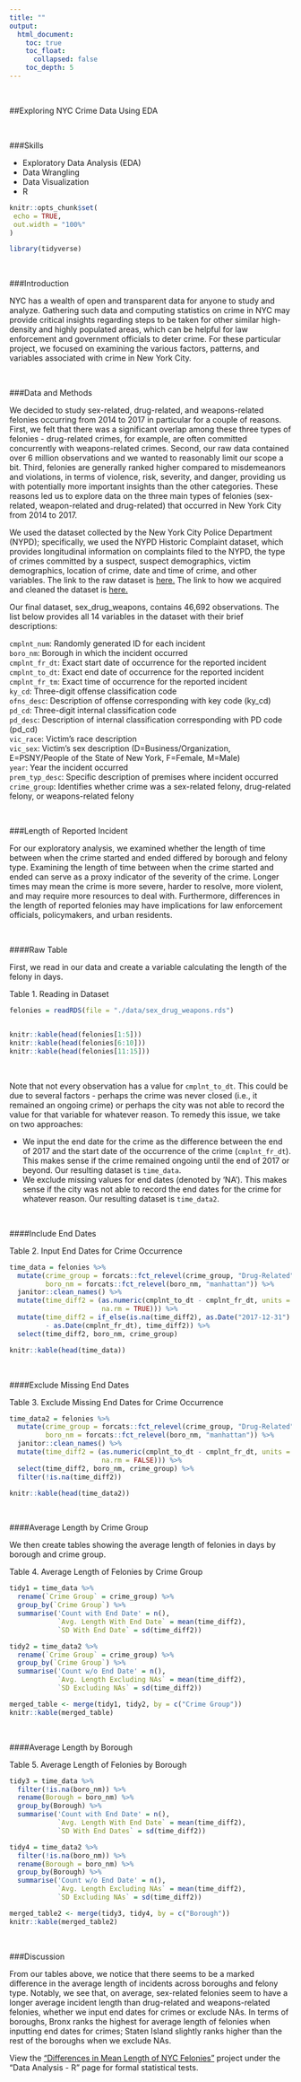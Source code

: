 ```yaml
---
title: ""
output:
  html_document:
    toc: true
    toc_float:
      collapsed: false
    toc_depth: 5
---
```


<br>

<style>
.list-group-item.active, .list-group-item.active:focus, .list-group-item.active:hover {
    background-color: #337ab7;
}

.navbar-default .navbar-collapse, .navbar-default .navbar-form {
background-color: #337ab7;
}

#Drop-Down Menu Color
.navbar-default .navbar-nav>.open>a, .navbar-default .navbar-nav>.open>a:focus, .navbar-default .navbar-nav>.open>a:hover {
background-color: #337ab7;
}

.navbar-default {
background-color: #337ab7;
}

.navbar-default .navbar-nav>li>a {
color: white;
font-weight: bold;
}

.navbar-default .navbar-brand {
color: white;
font-weight: bold;
}

</style>

<script>
$(document).ready(function() {
  $items = $('div#TOC li');
  $items.each(function(idx) {
    num_ul = $(this).parentsUntil('#TOC').length;
    $(this).css({'text-indent': num_ul * 10, 'padding-left': 0});
  });

});
</script>

##Exploring NYC Crime Data Using EDA

<br>

###Skills 

* Exploratory Data Analysis (EDA)
* Data Wrangling
* Data Visualization
* R

```r
knitr::opts_chunk$set(
 echo = TRUE,
 out.width = "100%"
)

library(tidyverse)
```

<br>

###Introduction

NYC has a wealth of open and transparent data for anyone to study and analyze. Gathering such data and computing statistics on crime in NYC may provide critical insights regarding steps to be taken for other similar high-density and highly populated areas, which can be helpful for law enforcement and government officials to deter crime. For these particular project, we focused on examining the various factors, patterns, and variables associated with crime in New York City.

<br>

###Data and Methods

We decided to study sex-related, drug-related, and weapons-related felonies occurring from 2014 to 2017 in particular for a couple of reasons. First, we felt that there was a significant overlap among these three types of felonies - drug-related crimes, for example, are often committed concurrently with weapons-related crimes. Second, our raw data contained over 6 million observations and we wanted to reasonably limit our scope a bit. Third, felonies are generally ranked higher compared to misdemeanors and violations, in terms of violence, risk, severity, and danger, providing us with potentially more important insights than the other categories. These reasons led us to explore data on the three main types of felonies (sex-related, weapon-related and drug-related) that occurred in New York City from 2014 to 2017.

We used the dataset collected by the New York City Police Department (NYPD); specifically, we used the NYPD Historic Complaint dataset, which provides longitudinal information on complaints filed to the NYPD, the type of crimes committed by a suspect, suspect demographics, victim demographics, location of crime, date and time of crime, and other variables. The link to the raw dataset is [here.](https://data.cityofnewyork.us/Public-Safety/NYPD-Complaint-Data-Historic/qgea-i56i) The link to how we acquired and cleaned the dataset is [here.](exploratory2_cleaning.pdf) 

Our final dataset, sex_drug_weapons, contains 46,692 observations. The list below provides all 14 variables in the dataset with their brief descriptions:

<p> `cmplnt_num`: Randomly generated ID for each incident <br>
`boro_nm`: Borough in which the incident occurred <br>
`cmplnt_fr_dt`: Exact start date of occurrence for the reported incident <br>
`cmplnt_to_dt`: Exact end date of occurrence for the reported incident <br> 
`cmplnt_fr_tm`: Exact time of occurrence for the reported incident <br> 
`ky_cd`: Three-digit offense classification code <br> 
`ofns_desc`: Description of offense corresponding with key code (ky_cd) <br> 
`pd_cd`: Three-digit internal classification code <br> 
`pd_desc`: Description of internal classification corresponding with PD code (pd_cd) <br>
`vic_race`: Victim’s race description <br> 
`vic_sex`: Victim’s sex description (D=Business/Organization, E=PSNY/People of the State of New York, F=Female, M=Male) <br> 
`year`: Year the incident occurred <br> 
`prem_typ_desc`: Specific description of premises where incident occurred <br> 
`crime_group`: Identifies whether crime was a sex-related felony, drug-related felony, or weapons-related felony <br>

<br>

###Length of Reported Incident

For our exploratory analysis, we examined whether the length of time between when the crime started and ended differed by borough and felony type. Examining the length of time between when the crime started and ended can serve as a proxy indicator of the severity of the crime. Longer times may mean the crime is more severe, harder to resolve, more violent, and may require more resources to deal with. Furthermore, differences in the length of reported felonies may have implications for law enforcement officials, policymakers, and urban residents.

<br>

####Raw Table

First, we read in our data and create a variable calculating the length of the felony in days.

Table 1. Reading in Dataset
```r
felonies = readRDS(file = "./data/sex_drug_weapons.rds")


knitr::kable(head(felonies[1:5]))
knitr::kable(head(felonies[6:10])) 
knitr::kable(head(felonies[11:15]))
```

<br>

Note that not every observation has a value for `cmplnt_to_dt`. This could be due to several factors - perhaps the crime was never closed (i.e., it remained an ongoing crime) or perhaps the city was not able to record the value for that variable for whatever reason. To remedy this issue, we take on two approaches: <br>

* We input the end date for the crime as the difference between the end of 2017 and the start date of the occurrence of the crime (`cmplnt_fr_dt`). This makes sense if the crime remained ongoing until the end of 2017 or beyond. Our resulting dataset is `time_data`.
* We exclude missing values for end dates (denoted by 'NA'). This makes sense if the city was not able to record the end dates for the crime for whatever reason. Our resulting dataset is `time_data2`.

<br>

####Include End Dates

Table 2. Input End Dates for Crime Occurrence
```r
time_data = felonies %>%
  mutate(crime_group = forcats::fct_relevel(crime_group, "Drug-Related"),
         boro_nm = forcats::fct_relevel(boro_nm, "manhattan")) %>% 
  janitor::clean_names() %>% 
  mutate(time_diff2 = (as.numeric(cmplnt_to_dt - cmplnt_fr_dt, units = "days", 
                       na.rm = TRUE))) %>% 
  mutate(time_diff2 = if_else(is.na(time_diff2), as.Date("2017-12-31") 
         - as.Date(cmplnt_fr_dt), time_diff2)) %>%   
  select(time_diff2, boro_nm, crime_group)

knitr::kable(head(time_data))
```

<br>

####Exclude Missing End Dates

Table 3. Exclude Missing End Dates for Crime Occurrence
```r
time_data2 = felonies %>%
  mutate(crime_group = forcats::fct_relevel(crime_group, "Drug-Related"),
         boro_nm = forcats::fct_relevel(boro_nm, "manhattan")) %>% 
  janitor::clean_names() %>% 
  mutate(time_diff2 = (as.numeric(cmplnt_to_dt - cmplnt_fr_dt, units = "days", 
                       na.rm = FALSE))) %>% 
  select(time_diff2, boro_nm, crime_group) %>% 
  filter(!is.na(time_diff2))

knitr::kable(head(time_data2))
```

<br>

####Average Length by Crime Group

We then create tables showing the average length of felonies in days by borough and crime group.

Table 4. Average Length of Felonies by Crime Group
```r
tidy1 = time_data %>% 
  rename(`Crime Group` = crime_group) %>% 
  group_by(`Crime Group`) %>%
  summarise('Count with End Date' = n(), 
            `Avg. Length With End Date` = mean(time_diff2),
            `SD With End Date` = sd(time_diff2))

tidy2 = time_data2 %>% 
  rename(`Crime Group` = crime_group) %>% 
  group_by(`Crime Group`) %>%
  summarise('Count w/o End Date' = n(), 
            `Avg. Length Excluding NAs` = mean(time_diff2),
            `SD Excluding NAs` = sd(time_diff2))

merged_table <- merge(tidy1, tidy2, by = c("Crime Group"))
knitr::kable(merged_table)
```

<br>

####Average Length by Borough

Table 5. Average Length of Felonies by Borough
```r
tidy3 = time_data %>% 
  filter(!is.na(boro_nm)) %>% 
  rename(Borough = boro_nm) %>% 
  group_by(Borough) %>%
  summarise('Count with End Date' = n(), 
            `Avg. Length With End Date` = mean(time_diff2), 
            `SD With End Dates` = sd(time_diff2))

tidy4 = time_data2 %>% 
  filter(!is.na(boro_nm)) %>% 
  rename(Borough = boro_nm) %>% 
  group_by(Borough) %>%
  summarise('Count w/o End Date' = n(), 
            `Avg. Length Excluding NAs` = mean(time_diff2), 
            `SD Excluding NAs` = sd(time_diff2))

merged_table2 <- merge(tidy3, tidy4, by = c("Borough"))
knitr::kable(merged_table2)
```

<br>

###Discussion

From our tables above, we notice that there seems to be a marked difference in the average length of incidents across boroughs and felony type. Notably, we see that, on average, sex-related felonies seem to have a longer average incident length than drug-related and weapons-related felonies, whether we input end dates for crimes or exclude NAs. In terms of boroughs, Bronx ranks the highest for average length of felonies when inputting end dates for crimes; Staten Island slightly ranks higher than the rest of the boroughs when we exclude NAs.

View the ["Differences in Mean Length of NYC Felonies"](felonies.html) project under the "Data Analysis - R" page for formal statistical tests.


